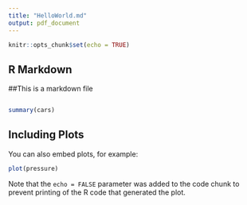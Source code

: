 ```yaml
---
title: "HelloWorld.md"
output: pdf_document
---
```


```r
knitr::opts_chunk$set(echo = TRUE)
```

## R Markdown

##This is a markdown file

```r
```


```r
summary(cars)
```

## Including Plots

You can also embed plots, for example:

```r
plot(pressure)
```

Note that the `echo = FALSE` parameter was added to the code chunk to prevent printing of the R code that generated the plot.
